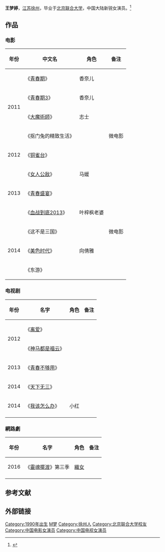 {{艺人<!--导演、男演员、女演员、男歌手、女歌手、节目主持-->
| 图片     = 
| 图片简介 = 
| 姓名     = 王梦婷
| 类型     = 女艺人
| 羅馬拼音 = Wang Mengting
| 英文名   = 
| 綽號     = 
| 国籍     = {{PRC}}
| 民族     = 汉族
| 出生日期 = {{birth date and age|1990|2|21}} 
| 出生地点 = [[江苏省|江苏省]][[徐州市|徐州市]]
| 逝世日期 = <!--卒年在前生年在后{{death date and age|}} -->
| 逝世地点 = 
| 职业     = 演员
| 语言     = 汉语
| 教育程度 = [[北京联合大学|北京联合大学]]
| 宗教信仰 = 
| 配偶     = <!--  {{marriage|姓名||}}  -->
| 儿女     = 
| 父母     = 
| 活跃年代 = 2011年至今
| 代表作   = 《青春期》<br>《青春期3》<br>《铜雀台》
| 经纪公司 = 
| 奖项     =  <!--  {{Awards|award= |year= |title= }} -->
| 网站     = <!-- {{URL|www.example.com}} -->
| IMDb     = 6916135
}}

'''王梦婷'''{{BD|1990年|2月21日|||catIdx=Wang王}}，[[江苏省|江苏]][[徐州市|徐州]]，毕业于[[北京联合大学|北京联合大学]]，中国大陆新锐女演员。<ref>{{cite news |author= |url=http://ent.china.com/gundong/11015422/20120517/17202989.html |title=《青春期3》震撼上线 赵奕欢超大尺度血脉喷张 |newspaper=中国网 |date=2012-05-17 |accessdate=2015-01-03 |archiveurl=https://web.archive.org/web/20150103080042/http://ent.china.com/gundong/11015422/20120517/17202989.html |archivedate=2015-01-03 |deadurl=yes}}</ref>

==作品==
=== 电影 ===
{| class="wikitable"
|-
! 年份 !! 中文名 !! 角色  !! 备注
|-
|rowspan="4"| 2011 || 《[[青春期_(2011年电影)|青春期]]》 || 香奈儿|| 
|-
| 《[[青春期3|青春期3]]》|| 香奈儿 ||
|-
| 《[[大魔術師|大魔術師]]》 || 志士 ||
|-
| 《抠门兔的精致生活》 || || 微电影
|-
| 2012 || 《[[铜雀台_(电影)|铜雀台]]》 ||  || 
|-
|rowspan="3"| 2013 || 《[[女人公敌|女人公敌]]》|| 马媛 || 
|-
| 《[[青春盛宴|青春盛宴]]》 ||  || 
|-
| 《[[血战到底2013|血战到底2013]]》|| 叶梓枫老婆 ||
|-
|rowspan="3"| 2014 || 《这不是三国》 ||  || 微电影
|-
| 《[[美色时代|美色时代]]》 || 向倩雅 || 
|-
| 《东游》 ||  || 
|}

=== 电视剧 ===
{| class="wikitable"
|-
! 年份 !! 名字  !! 角色 !! 备注
|-
|rowspan="2"| 2012 || 《[[离爱|离爱]]》 ||  || 
|-
| 《[[神马都是福云|神马都是福云]]》 || ||     
|-
| 2013 || 《[[青春不够用|青春不够用]]》 ||  || 
|-
| 2014 || 《[[天下无三|天下无三]]》 ||  ||   
|- 
| 2014 || 《[[我该怎么办|我该怎么办]]》|| 小红 ||   
|- 
|}
=== 網路劇 ===
{| class="wikitable"
|-
! 年份 !! 名字  !! 角色 !! 备注
|-
| 2016 || 《[[靈魂擺渡|靈魂擺渡]]》第三季 || [[織女|織女]] ||
|-
|}

==参考文献==
{{reflist}}

==外部链接==
{{Sinaweibo|1584811671|王梦婷Special}}

{{DEFAULTSORT:W王梦婷}}
[[Category:1990年出生|Category:1990年出生]]
[[Category:王姓|M梦]]
[[Category:徐州人|Category:徐州人]]
[[Category:北京联合大学校友|Category:北京联合大学校友]]
[[Category:中国电影女演员|Category:中国电影女演员]]
[[Category:中国电视女演员|Category:中国电视女演员]]